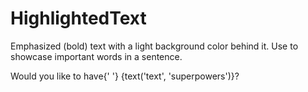 
<Meta title="Atoms/HighlightedText" component={HighlightedText} />

# HighlightedText

<StoryStatus status="stable" />

Emphasized (bold) text with a light background color behind it. Use to
showcase important words in a sentence.

<Preview>
  <Story name="HighlightedText">
    <Text fontSize="md">
      Would you like to have{' '}
      <HighlightedText>{text('text', 'superpowers')}</HighlightedText>?
    </Text>
  </Story>
</Preview>

<Props of={HighlightedText} />

